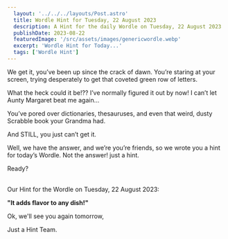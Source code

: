 ```yaml
---
  layout: '../../../layouts/Post.astro'
  title: Wordle Hint for Tuesday, 22 August 2023
  description: A Hint for the daily Wordle on Tuesday, 22 August 2023
  publishDate: 2023-08-22
  featuredImage: '/src/assets/images/genericwordle.webp'
  excerpt: 'Wordle Hint for Today...'
  tags: ['Wordle Hint']
---
```


  We get it, you’ve been up since the crack of dawn. You’re staring at your screen, trying desperately to get that coveted green row of letters. 

  What the heck could it be!??
  I’ve normally figured it out by now!
  I can’t let Aunty Margaret beat me again… 

  You’ve pored over dictionaries, thesauruses, and even that weird, dusty Scrabble book your Grandma had.

  And STILL, you just can’t get it. 

  Well, we have the answer, and we’re you’re friends, so we wrote you a hint for today’s Wordle.
  Not the answer! just a hint. 

  Ready?<br /><br />

  Our Hint for the Wordle on Tuesday, 22 August 2023:

  **"It adds flavor to any dish!"**

  Ok, we'll see you again tomorrow, 

  Just a Hint Team.
  